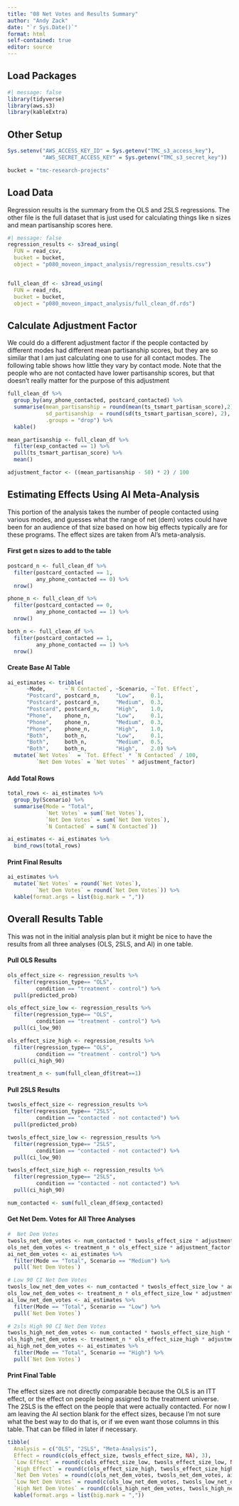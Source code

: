 ```yaml
---
title: "08 Net Votes and Results Summary"
author: "Andy Zack"
date: "`r Sys.Date()`"
format: html
self-contained: true
editor: source
---
```


## Load Packages

```r
#| message: false
library(tidyverse)
library(aws.s3)
library(kableExtra)
```

## Other Setup

```r
Sys.setenv("AWS_ACCESS_KEY_ID" = Sys.getenv("TMC_s3_access_key"),
           "AWS_SECRET_ACCESS_KEY" = Sys.getenv("TMC_s3_secret_key"))

bucket = "tmc-research-projects"
```

## Load Data

Regression results is the summary from the OLS and 2SLS regressions. The other file is the full dataset that is just used for calculating things like n sizes and mean partisanship scores here.

```r
#| message: false
regression_results <- s3read_using(
  FUN = read_csv,
  bucket = bucket,
  object = "p080_moveon_impact_analysis/regression_results.csv")


full_clean_df <- s3read_using(
  FUN = read_rds,
  bucket = bucket,
  object = "p080_moveon_impact_analysis/full_clean_df.rds")
```

## Calculate Adjustment Factor

We could do a different adjustment factor if the people contacted by different modes had different mean partisanship scores, but they are so similar that I am just calculating one to use for all contact modes. The following table shows how little they vary by contact mode. Note that the people who are not contacted have lower partisanship scores, but that doesn't really matter for the purpose of this adjustment

```r
full_clean_df %>%
  group_by(any_phone_contacted, postcard_contacted) %>%
  summarise(mean_partisanship = round(mean(ts_tsmart_partisan_score),2),
            sd_partisanship  = round(sd(ts_tsmart_partisan_score), 2),
            .groups = "drop") %>%
  kable()
```

```r
mean_partisanship <- full_clean_df %>%
  filter(exp_contacted == 1) %>%
  pull(ts_tsmart_partisan_score) %>%
  mean()

adjustment_factor <- ((mean_partisanship - 50) * 2) / 100
```

## Estimating Effects Using AI Meta-Analysis

This portion of the analysis takes the number of people contacted using various modes, and guesses what the range of net (dem) votes could have been for an audience of that size based on how big effects typically are for these programs. The effect sizes are taken from AI's meta-analysis.

#### First get n sizes to add to the table

```r
postcard_n <- full_clean_df %>%
  filter(postcard_contacted == 1,
         any_phone_contacted == 0) %>%
  nrow()

phone_n <- full_clean_df %>%
  filter(postcard_contacted == 0,
         any_phone_contacted == 1) %>%
  nrow()

both_n <- full_clean_df %>%
  filter(postcard_contacted == 1,
         any_phone_contacted == 1) %>%
  nrow()
```

#### Create Base AI Table

```r
ai_estimates <- tribble(
      ~Mode,      ~`N Contacted`, ~Scenario, ~`Tot. Effect`,
      "Postcard", postcard_n,     "Low",     0.1,
      "Postcard", postcard_n,     "Medium",  0.3,
      "Postcard", postcard_n,     "High",    1.0,
      "Phone",    phone_n,        "Low",     0.1,
      "Phone",    phone_n,        "Medium",  0.3,
      "Phone",    phone_n,        "High",    1.0,
      "Both",     both_n,         "Low",     0.1,
      "Both",     both_n,         "Medium",  0.5,
      "Both",     both_n,         "High",    2.0) %>%
  mutate(`Net Votes`  = `Tot. Effect` * `N Contacted` / 100,
         `Net Dem Votes` = `Net Votes` * adjustment_factor)
```

#### Add Total Rows

```r
total_rows <- ai_estimates %>%
  group_by(Scenario) %>%
  summarise(Mode = "Total",
            `Net Votes` = sum(`Net Votes`),
            `Net Dem Votes` = sum(`Net Dem Votes`),
            `N Contacted` = sum(`N Contacted`))

ai_estimates <- ai_estimates %>%
  bind_rows(total_rows)
```

#### Print Final Results

```r
ai_estimates %>%
  mutate(`Net Votes` = round(`Net Votes`),
         `Net Dem Votes` = round(`Net Dem Votes`)) %>%
  kable(format.args = list(big.mark = ","))
```

## Overall Results Table

This was not in the initial analysis plan but it might be nice to have the results from all three analyses (OLS, 2SLS, and AI) in one table.

#### Pull OLS Results

```r
ols_effect_size <- regression_results %>% 
  filter(regression_type== "OLS",
         condition == "treatment - control") %>%
  pull(predicted_prob)

ols_effect_size_low <- regression_results %>% 
  filter(regression_type== "OLS",
         condition == "treatment - control") %>%
  pull(ci_low_90)

ols_effect_size_high <- regression_results %>% 
  filter(regression_type== "OLS",
         condition == "treatment - control") %>%
  pull(ci_high_90)

treatment_n <- sum(full_clean_df$treat==1)
```

#### Pull 2SLS Results

```r
twosls_effect_size <- regression_results %>% 
  filter(regression_type== "2SLS",
         condition == "contacted - not contacted") %>%
  pull(predicted_prob)

twosls_effect_size_low <- regression_results %>% 
  filter(regression_type== "2SLS",
         condition == "contacted - not contacted") %>%
  pull(ci_low_90)

twosls_effect_size_high <- regression_results %>% 
  filter(regression_type== "2SLS",
         condition == "contacted - not contacted") %>%
  pull(ci_high_90)

num_contacted <- sum(full_clean_df$exp_contacted)
```

#### Get Net Dem. Votes for All Three Analyses

```r
#  Net Dem Votes
twosls_net_dem_votes <- num_contacted * twosls_effect_size * adjustment_factor
ols_net_dem_votes <- treatment_n * ols_effect_size * adjustment_factor
ai_net_dem_votes <- ai_estimates %>%
  filter(Mode == "Total", Scenario == "Medium") %>%
  pull(`Net Dem Votes`)

# Low 90 CI Net Dem Votes
twosls_low_net_dem_votes <- num_contacted * twosls_effect_size_low * adjustment_factor
ols_low_net_dem_votes <- treatment_n * ols_effect_size_low * adjustment_factor
ai_low_net_dem_votes <- ai_estimates %>%
  filter(Mode == "Total", Scenario == "Low") %>%
  pull(`Net Dem Votes`)

# 2sls High 90 CI Net Dem Votes
twosls_high_net_dem_votes <- num_contacted * twosls_effect_size_high * adjustment_factor
ols_high_net_dem_votes <- treatment_n * ols_effect_size_high * adjustment_factor
ai_high_net_dem_votes <- ai_estimates %>%
  filter(Mode == "Total", Scenario == "High") %>%
  pull(`Net Dem Votes`)
```

#### Print Final Table

The effect sizes are not directly comparable because the OLS is an ITT effect, or the effect on people being assigned to the treatment universe. The 2SLS is the effect on the people that were actually contacted. For now I am leaving the AI section blank for the effect sizes, because I'm not sure what the best way to do that is, or if we even want those columns in this table. That can be filled in later if necessary.

```r
tibble(
  Analysis = c("OLS", "2SLS", "Meta-Analysis"),
  Effect = round(c(ols_effect_size, twosls_effect_size, NA), 3),
  `Low Effect` = round(c(ols_effect_size_low, twosls_effect_size_low, NA), 3),
  `High Effect` = round(c(ols_effect_size_high, twosls_effect_size_high, NA), 3),
  `Net Dem Votes` = round(c(ols_net_dem_votes, twosls_net_dem_votes, ai_net_dem_votes)),
  `Low Net Dem Votes` = round(c(ols_low_net_dem_votes, twosls_low_net_dem_votes, ai_low_net_dem_votes)),
  `High Net Dem Votes` = round(c(ols_high_net_dem_votes, twosls_high_net_dem_votes, ai_high_net_dem_votes))) %>%
  kable(format.args = list(big.mark = ","))
```
